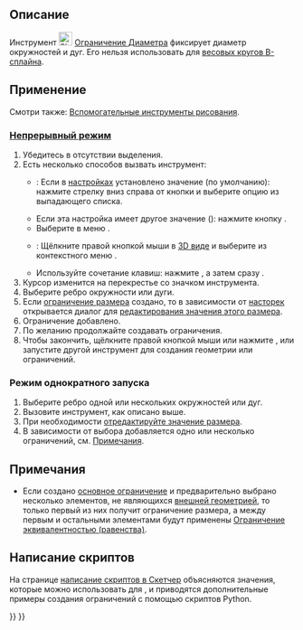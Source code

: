 <languages/>

{{Docnav/ru
|[[Sketcher_ConstrainRadius/ru|Ограничение Радиуса]]
|[[Sketcher_ConstrainAngle/ru|Ограничение Угла]]
|[[Sketcher_Workbench/ru|Скетчер]]
|IconL=Sketcher_ConstrainRadius.svg
|IconR=Sketcher_ConstrainAngle.svg
|IconC=Workbench_Sketcher.svg
}}

{{GuiCommand/ru
|Name/ru=Скетчер Ограничение Диаметра
|Name=Sketcher ConstrainDiameter
|MenuLocation=Эскиз → Ограничения эскиза → Ограничение Диаметра
|Workbenches=[[Sketcher_Workbench/ru|Скетчер]]
|Shortcut={{KEY|K}} {{KEY|O}}
|Version=0.18
|SeeAlso=[[Sketcher_ConstrainRadiam/ru|Скетчер  Ограничение радиуса/диаметра автоматически]], [[Sketcher_ConstrainRadius/ru|Скетчер Ограничение Радиуса]]
}}

<span id="Description"></span>
== Описание ==

Инструмент [[Image:Sketcher_ConstrainDiameter.svg|24px]] [[Sketcher_ConstrainDiameter/ru|Ограничение Диаметра]] фиксирует диаметр окружностей и дуг. Его нельзя использовать для [[Sketcher_CreateBSpline/ru#Notes|весовых кругов В-сплайна]].

<span id="Usage"></span>
== Применение ==

Смотри также: [[Sketcher_Workbench/ru#Drawing_aids|Вспомогательные инструменты рисования]].

<span id="Continue_mode"></span>
=== [[Sketcher_Workbench/ru#Continue_modes|Непрерывный режим]] ===

# Убедитесь в отсутствии выделения.
# Есть несколько способов вызвать инструмент:
#* {{Version/ru|1.0}}: Если в [[Sketcher_Preferences/ru#General|настройках]] {{MenuCommand|Ограничения размеров}} установлено значение {{Value|Один инструмент}} (по умолчанию): нажмите стрелку вниз справа от кнопки {{Button|[[Image:Sketcher_Dimension.svg||x16px]][[Image:Toolbar_flyout_arrow.svg|x16px]]}} и выберите опцию {{MenuCommand|[[Image:Sketcher_ConstrainDiameter.svg|16px]] Ограничение диаметра}} из выпадающего списка.
#* Если эта настройка имеет другое значение ({{VersionMinus/ru|0.21}}): нажмите кнопку {{Button|[[Image:Sketcher_ConstrainDiameter.svg|16px]] [[Sketcher_ConstrainDiameter/ru|Ограничение диаметра]]}}.
#* Выберите в меню {{MenuCommand|Эскиз → Ограничения эскиза → [[Image:Sketcher_ConstrainDiameter.svg|16px]]Ограничение диаметра}}.
#* {{Version/ru|1.0}}: Щёлкните правой кнопкой мыши в [[3D_view/ru|3D виде]] и выберите из контекстного меню {{MenuCommand|Размер → [[Image:Sketcher_ConstrainDiameter.svg|16px]]Ограничение диаметра}}.
#* Используйте сочетание клавиш: нажмите {{KEY|K}}, а затем сразу {{KEY|O}}.
# Курсор изменится на перекрестье со значком инструмента.
# Выберите ребро окружности или дуги.
# Если [[Sketcher_ToggleDrivingConstraint/ru|ограничение размера]] создано, то в зависимости от [[Sketcher_Preferences/ru#Display|насторек]] открывается диалог для [[Sketcher_Workbench/ru#Edit_constraints|редактирования значения этого размера]].
# Ограничение добавлено.
# По желанию продолжайте создавать ограничения.
# Чтобы закончить, щёлкните правой кнопкой мыши или нажмите {{KEY|Esc}}, или запустите другой инструмент для создания геометрии или ограничений.

<span id="Run-once_mode"></span>
=== Режим однократного запуска ===

# Выберите ребро одной или нескольких окружностей или дуг.
# Вызовите инструмент, как описано выше.
# При необходимости [[Sketcher_Workbench/ru#Edit_constraints|отредактируйте значение размера]].
# В зависимости от выбора добавляется одно или несколько ограничений, см. [[#Notes| Примечания]].

<span id="Notes"></span>
== Примечания ==

* Если создано [[Sketcher_ToggleDrivingConstraint/ru|основное ограничение]] и предварительно выбрано несколько элементов, не являющихся [[Sketcher_External/ru|внешней геометрией]], то только первый из них получит ограничение размера, а между первым и остальными элементами будут применены [[Sketcher_ConstrainEqual/ru|Ограничение эквивалентностью (равенства)]].

<span id="Scripting"></span>
== Написание скриптов ==

{{Code|code=Sketch.addConstraint(Sketcher.Constraint('Diameter', ArcOrCircle, App.Units.Quantity('123.0 mm')))}}

На странице [[Sketcher_scripting/ru|написание скриптов в Скетчер]] объясняются значения, которые можно использовать для {{incode|ArcOrCircle}}, и приводятся дополнительные примеры создания ограничений c помощью скриптов Python.


{{Docnav/ru
|[[Sketcher_ConstrainRadius/ru|Ограничение Радиуса]]
|[[Sketcher_ConstrainAngle/ru|Ограничение Угла]]
|[[Sketcher_Workbench/ru|Скетчер]]
|IconL=Sketcher_ConstrainRadius.svg
|IconR=Sketcher_ConstrainAngle.svg
|IconC=Workbench_Sketcher.svg
}}

{{Sketcher_Tools_navi{{#translation:}}}}
{{Userdocnavi{{#translation:}}}}